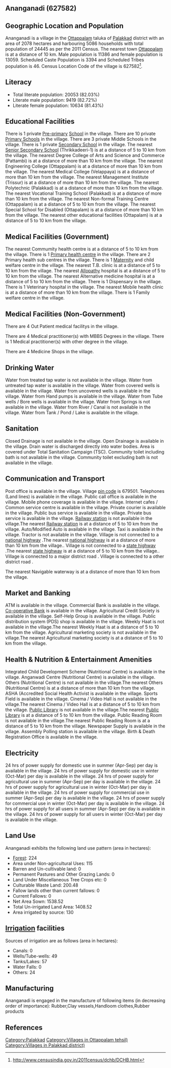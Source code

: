 {{Infobox settlement
| name=Ananganadi
| native_name=
| native_name_lang=
| other_name=
| nickname=
| settlement_type=Village
| image_skyline=
| image_alt=
| image_caption=
| pushpin_map=India Kerala
| pushpin_label_position=right
| pushpin_map_alt=
| pushpin_map_caption=Location in Kerala, India
| latd=
| latm=
| lats=
| latNS=
| longd=
| longm=
| longs=
| longEW=
| coordinates_display=inline,title
| subdivision_type=Country
| subdivision_name={{flag|India}}
| subdivision_type1=[[States and territories of India|State]]
| subdivision_name1=Kerala 
| subdivision_type2=[[List of districts of India|District]]
| subdivision_name2=Palakkad
| subdivision_type3=Tahsil
| subdivision_name3=Ottappalam
| website=
| established_title=<!-- Established -->
| established_date=
| founder=
| named_for=
| government_type=
| governing_body=
| unit_pref=Metric=
| area_footnotes=
| area_rank=
| area_total_km2=20.78
| elevation_footnotes=
| elevation_m=
| population_total=24445
| population_as_of=2011
| population_rank=
| population_density_km2=1176
| population_demonym=
| population_footnotes=
| demographics_type1=Languages
| demographics1_title1=Official
| demographics1_info1=[[Malayalam language|Malayalam]]
| timezone1=[[Indian Standard Time|IST]]
| utc_offset1==+5:30
| postal_code_type=[[Postal Index Number|PIN]]
| postal_code=679501
| area_code_type=Telephone code
| area_code=
| registration_plate=
| blank1_name_sec1=Nearest city
| blank1_info_sec1=[[Ottappalam]]
| blank2_name_sec1=[[Human sex ratio|Sex ratio]]
| blank2_info_sec1=1146 [[male|♂]]/[[female|♀]]
| blank3_name_sec1=Literacy
| blank3_info_sec1=82.03%
| blank1_name_sec2=[[2011 Census of India|2011 census]] code
| blank1_info_sec2=627582
| footnotes=
}}

== Ananganadi (627582) ==

== Geographic Location and Population ==

Ananganadi is a village in the [[Ottappalam]] taluka of [[Palakkad]] district with an area of 2078 hectares and harbouring 5086 households with total population of 24445 as per the 2011 Census. The nearest town [[Ottappalam]] is at a distance of 10 km. Male population is 11386 and female population is 13059. Scheduled Caste Population is 3394 and Scheduled Tribes population is 46. Census Location Code of the village is 627582<ref>http://www.censusindia.gov.in/2011census/dchb/DCHB.html</ref>.


== Literacy ==  
* Total literate population: 20053 (82.03%)
* Literate male population: 9419 (82.72%)
* Literate female population: 10634 (81.43%)


== Educational Facilities ==  
There is 1 private [[Pre-primary]] [[School]] in the village.
There are 10 private [[Primary School]]s in the village.
There are 3 private Middle Schools in the village.
There is 1 private [[Secondary School]] in the village.
The nearest [[Senior Secondary School]] (Thrikkadeeri-1) is at a distance of 5 to 10 km from the village.
The nearest Degree College of Arts and Science and Commerce (Pattambi) is at a distance of more than 10 km from the village.
The nearest Engineering College (Ottappalam) is at a distance of more than 10 km from the village.
The nearest Medical College (Velappaya) is at a distance of more than 10 km from the village.
The nearest Management Institute (Trissur) is at a distance of more than 10 km from the village.
The nearest Polytechnic (Palakkad) is at a distance of more than 10 km from the village.
The nearest Vocational Training School (Palakkad) is at a distance of more than 10 km from the village.
The nearest Non-formal Training Centre (Ottappalam) is at a distance of 5 to 10 km from the village.
The nearest Special School for Disabled (Ottapalam) is at a distance of more than 10 km from the village.
The nearest other educational facilities (Ottapalam) is at a distance of 5 to 10 km from the village.


== Medical Facilities (Government) ==
The nearest Commumity health centre is at a distance of 5 to 10 km from the village.
There is 1 [[Primary health centre]] in the village.
There are 2 Primary health sub centres in the village.
There is 1 [[Maternity]] and child welfare centre in the village.
The nearest T.B. clinic is at a distance of 5 to 10 km from the village.
The nearest [[Allopathy]] hospital is at a distance of 5 to 10 km from the village.
The nearest Alternative medicine hospital is at a distance of 5 to 10 km from the village.
There is 1 Dispensary in the village.
There is 1 Veterinary hospital in the village.
The nearest Mobile health clinic is at a distance of more than 10 km from the village.
There is 1 Family welfare centre in the village.


== Medical Facilities (Non-Government) ==
There are 4 Out Patient medical facilitys in the village.


There are 4 Medical practitioner(s) with MBBS Degrees in the village.
There is 1 Medical practitioner(s) with other degree in the village.


There are 4 Medicine Shops in the village.



== Drinking Water ==
Water from treated tap water is not available in the village.
Water from untreated tap water is available in the village.
Water from covered wells is available in the village.
Water from uncovered wells is available in the village.
Water from Hand pumps is available in the village.
Water from Tube wells / Bore wells is available in the village.
Water from Springs is not available in the village.
Water from River / Canal is not available in the village.
Water from Tank / Pond / Lake is available in the village.


== Sanitation ==
Closed Drainage is not available in the village.
Open Drainage is available in the village.
Drain water is discharged directly into water bodies.
Area is covered under Total Sanitation Campaign (TSC).
Community toilet including bath is not available in the village.
Community toilet excluding bath is not available in the village.


== Communication and Transport ==
Post office is available in the village.
Village [[pin code]] is 679501.
Telephones (Land lines) is available in the village.
Public call office is available in the village.
Mobile phone coverage is available in the village.
Internet cafes / Common service centre is available in the village.
Private courier is available in the village.
Public bus service is available in the village.
Private bus service is available in the village.
[[Railway station]] is not available in the village.The nearest [[Railway station]] is at a distance of 5 to 10 km from the village.
Auto/Modified Auto is available in the village.
Taxi is available in the village.
Tractor is not available in the village.
Village is not connected to a [[national highway]] .The nearest [[national highway]] is at a distance of more than 10 km from the village..
Village is not connected to a [[state highway]] .The nearest [[state highway]] is at a distance of 5 to 10 km from the village..
Village is connected to a major district road    .
Village is connected to a other district road  .



The nearest Navigable waterway is at a distance of more than 10 km from the village.



== Market and Banking ==
ATM is available in the village.
Commercial Bank is available in the village.
[[Co-operative Bank]] is available in the village.
Agricultural Credit Society is available in the village.
Self-Help Group is available in the village.
Public distribution system (PDS) shop is available in the village.
Weekly Haat is not available in the village.The nearest Weekly Haat is at a distance of 5 to 10 km from the village.
Agricultural marketing society is not available in the village.The nearest Agricultural marketing society is at a distance of 5 to 10 km from the village.


== Health & Nutrition & Entertainment Amenities ==
Integrated Child Development Scheme (Nutritional Centre) is available in the village.
Anganwadi Centre (Nutritional Centre) is available in the village.
Others (Nutritional Centre) is not available in the village.The nearest Others (Nutritional Centre) is at a distance of more than 10 km from the village.
ASHA (Accredited Social Health Activist is available in the village.
Sports Field is available in the village.
Cinema / Video Hall is not available in the village.The nearest Cinema / Video Hall is at a distance of 5 to 10 km from the village.
[[Public Library]] is not available in the village.The nearest [[Public Library]] is at a distance of 5 to 10 km from the village.
Public Reading Room is not available in the village.The nearest Public Reading Room is at a distance of 5 to 10 km from the village.
Newspaper Supply is available in the village.
Assembly Polling station is available in the village.
Birth & Death Registration Office is available in the village.


== Electricity ==
24 hrs of power supply for domestic use in summer (Apr-Sep) per day is available in the village.
24 hrs of power supply for domestic use in winter (Oct-Mar) per day is available in the village.
24 hrs of power supply for agricultural use in summer (Apr-Sep) per day is available in the village.
24 hrs of power supply for agricultural use in winter (Oct-Mar) per day is available in the village.
24 hrs of power supply for commercial use in summer (Apr-Sep) per day is available in the village.
24 hrs of power supply for commercial use in winter (Oct-Mar) per day is available in the village.
24 hrs of power supply for all users in summer (Apr-Sep) per day is available in the village.
24 hrs of power supply for all users in winter (Oct-Mar) per day is available in the village.


== Land Use ==
Ananganadi exhibits the following land use pattern (area in hectares):
* [[Forest]]: 224
* Area under Non-agricultural Uses: 115
* Barren and Un-cultivable land: 0
* Permanent Pastures and Other Grazing Lands: 0
* Land Under Miscellaneous Tree Crops etc: 0
* Culturable Waste Land: 200.48
* Fallow lands other than current fallows: 0
* Current Fallows: 0
* Net Area Sown: 1538.52
* Total Un-irrigated Land Area: 1408.52
* Area irrigated by source: 130


== [[Irrigation]] facilities ==
Sources of irrigation are as follows (area in hectares):
* Canals: 0
* Wells/Tube-wells: 49
* Tanks/Lakes: 57
* Water Falls: 0
* Others: 24


== Manufacturing ==
Ananganadi is engaged in the manufacture of following items (in decreasing order of importance): Rubber,Clay vessels,Handloom clothes,Rubber products


[[Category:Palakkad]]
[[Category:Villages in Ottappalam tehsil)]]
[[Category:Villages in Palakkad district)]]


== References ==
{{Reflist}}


